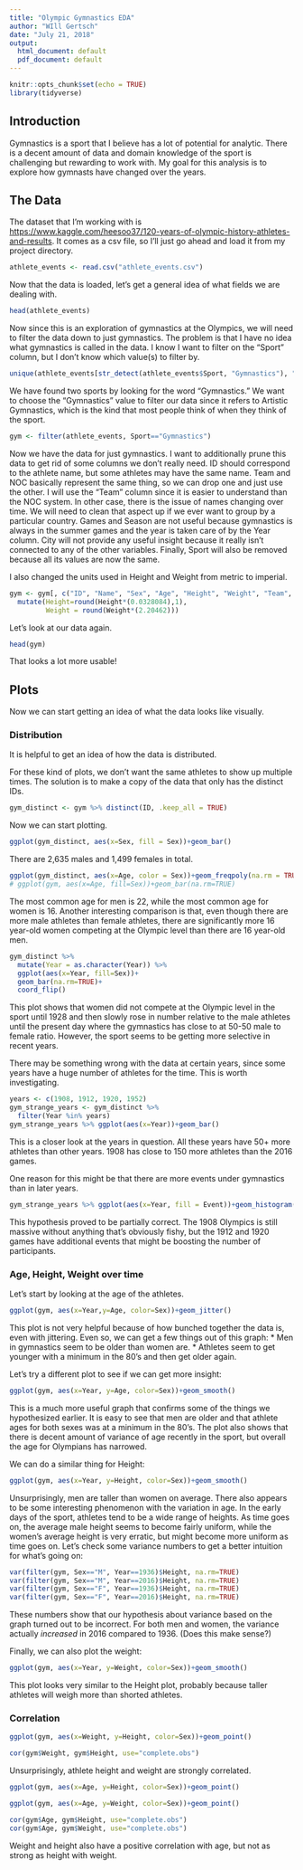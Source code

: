 ```yaml
---
title: "Olympic Gymnastics EDA"
author: "WIll Gertsch"
date: "July 21, 2018"
output:
  html_document: default
  pdf_document: default
---
```


```r
knitr::opts_chunk$set(echo = TRUE)
library(tidyverse)
```

## Introduction

Gymnastics is a sport that I believe has a lot of potential for analytic. There is a decent amount of data and domain knowledge of the sport is challenging but rewarding to work with. My goal for this analysis is to explore how gymnasts have changed over the years.

## The Data

The dataset that I'm working with is <https://www.kaggle.com/heesoo37/120-years-of-olympic-history-athletes-and-results>. It comes as a csv file, so I'll just go ahead and load it from my project directory.

```r
athlete_events <- read.csv("athlete_events.csv")
```

Now that the data is loaded, let's get a general idea of what fields we are dealing with.
```r
head(athlete_events)
```

Now since this is an exploration of gymnastics at the Olympics, we will need to filter the data down to just gymnastics. The problem is that I have no idea what gymnastics is called in the data. I know I want to filter on the "Sport" column, but I don't know which value(s) to filter by. 
```r
unique(athlete_events[str_detect(athlete_events$Sport, "Gymnastics"), "Sport"])
```
We have found two sports by looking for the word "Gymnastics." We want to choose the "Gymnastics" value to filter our data since it refers to Artistic Gymnastics, which is the kind that most people think of when they think of the sport.
```r
gym <- filter(athlete_events, Sport=="Gymnastics")
```

Now we have the data for just gymnastics. I want to additionally prune this data to get rid of some columns we don't really need. ID should correspond to the athlete name, but some athletes may have the same name. Team and NOC basically represent the same thing, so we can drop one and just use the other. I will use the "Team" column since it is easier to understand than the NOC system. In other case, there is the issue  of names changing over time. We will need to clean that aspect up if we ever want to group by a particular country. Games and Season are not useful because gymnastics is always in the summer games and the year is taken care of by the Year column. City will not provide any useful insight because it really isn't connected to any of the other variables. Finally, Sport will also be removed because all its values are now the same.

I also changed the units used in Height and Weight from metric to imperial.
```r
gym <- gym[, c("ID", "Name", "Sex", "Age", "Height", "Weight", "Team", "Year", "Event", "Medal")] %>% 
  mutate(Height=round(Height*(0.0328084),1),
         Weight = round(Weight*(2.20462)))
```

Let's look at our data again.
```r
head(gym)
```
That looks a lot more usable!

## Plots
Now we can start getting an idea of what the data looks like visually.


### Distribution
It is helpful to get an idea of how the data is distributed.

For these kind of plots, we don't want the same athletes to show up multiple times. The solution is to make a copy of the data that only has the distinct IDs.
```r
gym_distinct <- gym %>% distinct(ID, .keep_all = TRUE)
```

Now we can start plotting.
```r
ggplot(gym_distinct, aes(x=Sex, fill = Sex))+geom_bar()
```
There are 2,635 males and 1,499 females in total.


```r
ggplot(gym_distinct, aes(x=Age, color = Sex))+geom_freqpoly(na.rm = TRUE, binwidth=1)
# ggplot(gym, aes(x=Age, fill=Sex))+geom_bar(na.rm=TRUE)
```

The most common age for men is 22, while the most common age for women is 16. Another interesting comparison is that, even though there are more male athletes than female athletes, there are significantly more 16 year-old women competing at the Olympic level than there are 16 year-old men. 

```r
gym_distinct %>% 
  mutate(Year = as.character(Year)) %>% 
  ggplot(aes(x=Year, fill=Sex))+
  geom_bar(na.rm=TRUE)+
  coord_flip()
```

This plot shows that women  did not compete at the Olympic level in the sport until 1928 and then slowly rose in number relative to the male athletes until the present day where the gymnastics has close to at 50-50 male to female ratio. However, the sport seems to be getting more selective in recent years. 

There may be something wrong with the data at certain years, since some years have a huge number of athletes for the time. This is worth investigating.
```r
years <- c(1908, 1912, 1920, 1952)
gym_strange_years <- gym_distinct %>% 
  filter(Year %in% years)
gym_strange_years %>% ggplot(aes(x=Year))+geom_bar()
```
This is a closer look at the years in question. All these years have 50+ more athletes than other years. 1908 has close to 150 more athletes than the 2016 games. 

One reason for this might be that there are more events under gymnastics than in later years.
```r
gym_strange_years %>% ggplot(aes(x=Year, fill = Event))+geom_histogram(binwidth=4)
```
This hypothesis proved to be partially correct. The 1908 Olympics is still massive without anything that's obviously fishy, but the 1912 and 1920 games have additional events that might be boosting the number of participants.


### Age, Height, Weight over time
Let's start by looking at the age of the athletes.

```r
ggplot(gym, aes(x=Year,y=Age, color=Sex))+geom_jitter()
```

This plot is not very helpful because of how bunched together the data is, even with jittering. Even so, we can get a few things out of this graph:
* Men in gymnastics seem to be older than women are.
* Athletes seem to get younger with a minimum in the 80's and then get older again.

Let's try a different plot to see if we can get more insight:
```r
ggplot(gym, aes(x=Year, y=Age, color=Sex))+geom_smooth()
```

This is a much more useful graph that confirms some of the things we hypothesized earlier. It is easy to see that men are older and that athlete ages for both sexes was at a minimum in the 80's. The plot also shows that there is decent amount of variance of age recently in the sport, but overall the age for Olympians has narrowed.

We can do a similar thing for Height:
```r
ggplot(gym, aes(x=Year, y=Height, color=Sex))+geom_smooth()
```

Unsurprisingly, men are taller than women on average. There also appears to be some interesting phenomenon with the variation in age. In the early days of the sport, athletes tend to be a wide range of heights. As time goes on, the average male height seems to become fairly uniform, while the women's average height is very erratic, but might become more uniform as time goes on. Let's check some variance numbers to get a better intuition for what's going on:
```r
var(filter(gym, Sex=="M", Year==1936)$Height, na.rm=TRUE)
var(filter(gym, Sex=="M", Year==2016)$Height, na.rm=TRUE)
var(filter(gym, Sex=="F", Year==1936)$Height, na.rm=TRUE)
var(filter(gym, Sex=="F", Year==2016)$Height, na.rm=TRUE)
```
These numbers show that our hypothesis about variance based on the graph turned out to be incorrect. For both men and women, the variance actually *increased* in 2016 compared to 1936. (Does this make sense?)

Finally, we can also plot the weight:
```r
ggplot(gym, aes(x=Year, y=Weight, color=Sex))+geom_smooth()
```

This plot looks very similar to the Height plot, probably because taller athletes will weigh more than shorted athletes.


### Correlation
```R
ggplot(gym, aes(x=Weight, y=Height, color=Sex))+geom_point()
```
```r
cor(gym$Weight, gym$Height, use="complete.obs")
```

Unsurprisingly, athlete height and weight are strongly correlated.
```R
ggplot(gym, aes(x=Age, y=Height, color=Sex))+geom_point()
```
```R
ggplot(gym, aes(x=Age, y=Weight, color=Sex))+geom_point()
```

```r
cor(gym$Age, gym$Height, use="complete.obs")
cor(gym$Age, gym$Weight, use="complete.obs")
```

Weight and height also have a positive correlation with age, but not as strong as height with weight.






